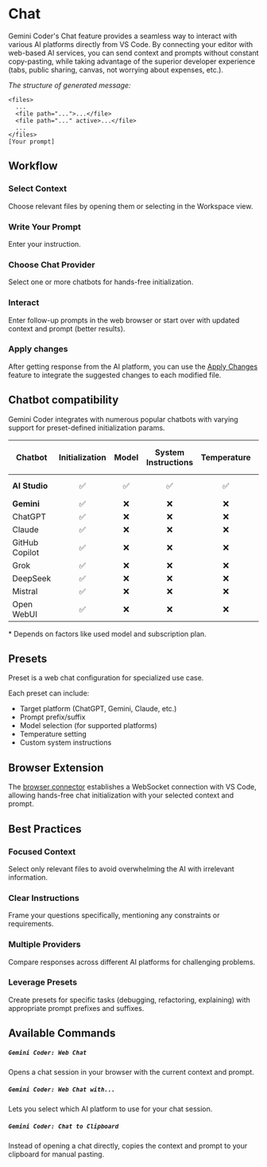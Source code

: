 
# Chat

Gemini Coder's Chat feature provides a seamless way to interact with various AI platforms directly from VS Code. By connecting your editor with web-based AI services, you can send context and prompts without constant copy-pasting, while taking advantage of the superior developer experience (tabs, public sharing, canvas, not worrying about expenses, etc.).

_The structure of generated message:_

```
<files>
  ...
  <file path="...">...</file>
  <file path="..." active>...</file>
  ...
</files>
[Your prompt]
```

## Workflow

<Steps>

### Select Context

Choose relevant files by opening them or selecting in the Workspace view.

### Write Your Prompt

Enter your instruction.

### Choose Chat Provider

Select one or more chatbots for hands-free initialization.

### Interact

Enter follow-up prompts in the web browser or start over with updated context and prompt (better results).

### Apply changes

After getting response from the AI platform, you can use the [Apply Changes](/docs/features/apply-changes) feature to integrate the suggested changes to each modified file.

</Steps>

## Chatbot compatibility

Gemini Coder integrates with numerous popular chatbots with varying support for preset-defined initialization params.

| Chatbot        | Initialization | Model | System Instructions | Temperature | Max input tokens |
| -------------- | :------------: | :---: | :-----------------: | :---------: | :--------------: |
| **AI Studio**  |       ✅       |  ✅   |         ✅          |     ✅      |      1-2M\*      |
| **Gemini**     |       ✅       |  ❌   |         ❌          |     ❌      |        ?         |
| ChatGPT        |       ✅       |  ❌   |         ❌          |     ❌      |        ?         |
| Claude         |       ✅       |  ❌   |         ❌          |     ❌      |        ?         |
| GitHub Copilot |       ✅       |  ❌   |         ❌          |     ❌      |     8-17k\*      |
| Grok           |       ✅       |  ❌   |         ❌          |     ❌      |        ?         |
| DeepSeek       |       ✅       |  ❌   |         ❌          |     ❌      |        ?         |
| Mistral        |       ✅       |  ❌   |         ❌          |     ❌      |        ?         |
| Open WebUI     |       ✅       |  ❌   |         ❌          |     ❌      |        ?         |

\* Depends on factors like used model and subscription plan.

## Presets

Preset is a web chat configuration for specialized use case.

Each preset can include:

- Target platform (ChatGPT, Gemini, Claude, etc.)
- Prompt prefix/suffix
- Model selection (for supported platforms)
- Temperature setting
- Custom system instructions

## Browser Extension

The [browser connector](/docs/installation/browser-connector) establishes a WebSocket connection with VS Code, allowing hands-free chat initialization with your selected context and prompt.

## Best Practices

### Focused Context

Select only relevant files to avoid overwhelming the AI with irrelevant information.

### Clear Instructions

Frame your questions specifically, mentioning any constraints or requirements.

### Multiple Providers

Compare responses across different AI platforms for challenging problems.

### Leverage Presets

Create presets for specific tasks (debugging, refactoring, explaining) with appropriate prompt prefixes and suffixes.

## Available Commands

##### `Gemini Coder: Web Chat`

Opens a chat session in your browser with the current context and prompt.

##### `Gemini Coder: Web Chat with...`

Lets you select which AI platform to use for your chat session.

##### `Gemini Coder: Chat to Clipboard`

Instead of opening a chat directly, copies the context and prompt to your clipboard for manual pasting.
